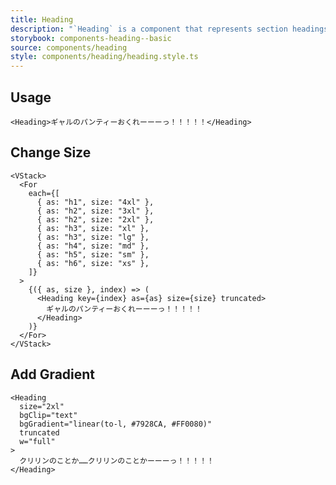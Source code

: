 ```yaml
---
title: Heading
description: "`Heading` is a component that represents section headings. By default, it renders an `h1` element."
storybook: components-heading--basic
source: components/heading
style: components/heading/heading.style.ts
---
```


## Usage

```tsx preview
<Heading>ギャルのパンティーおくれーーーっ！！！！！</Heading>
```

## Change Size

```tsx preview
<VStack>
  <For
    each={[
      { as: "h1", size: "4xl" },
      { as: "h2", size: "3xl" },
      { as: "h2", size: "2xl" },
      { as: "h3", size: "xl" },
      { as: "h3", size: "lg" },
      { as: "h4", size: "md" },
      { as: "h5", size: "sm" },
      { as: "h6", size: "xs" },
    ]}
  >
    {({ as, size }, index) => (
      <Heading key={index} as={as} size={size} truncated>
        ギャルのパンティーおくれーーーっ！！！！！
      </Heading>
    )}
  </For>
</VStack>
```

## Add Gradient

```tsx preview
<Heading
  size="2xl"
  bgClip="text"
  bgGradient="linear(to-l, #7928CA, #FF0080)"
  truncated
  w="full"
>
  クリリンのことか……クリリンのことかーーーっ！！！！！
</Heading>
```

